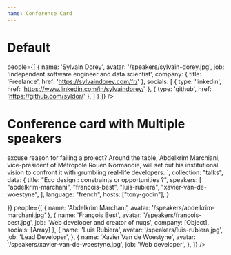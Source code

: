 ```yaml
---
name: Conference Card
---
```



# Default

<Demo>
  <ConferenceCard
    schedule={{
      type: 'conference',
      slug: 'tropical-software-developper-un-logiciel-pour-un-ministere-dasie-du-sud-est',
      startTime: '2024-06-07T14:35:00.000Z',
      duration: 30,
      location: 'Main stage'
    }}
          talk={{
        id: 'tropical-software-developper-un-logiciel-pour-un-ministere-dasie-du-sud-est.mdx',
        slug: 'tropical-software-developper-un-logiciel-pour-un-ministere-dasie-du-sud-est',
        body: "De 2019 à maintenant, j’ai été impliqué dans le développement d’un système de gestion de la maintenance des ponts du Laos. C’est l’histoire de ce logiciel, dans ce contexte particulier de début de digitalisation d’un gouvernement et de collecte de données offline. Les challenges rencontrés: collecte sur le terrain sans connexion, un modèle de détérioration d’une université japonaise à implémenter, un hébergement sur un vieux serveur dans une salle d’archives",
        collection: 'talks',
        data: {
          title: 'Tropical software: développer un logiciel pour un ministère d’Asie du Sud-Est',
          speakers: [ 'sylvain-dorey' ],
          language: 'french',
          feedback: {
            link: 'https://openfeedback.io/fork-it-community-rouen-2024/2024-06-07/8ViXNyZN6x3Xi4OogAeC'
          }
        }}}

   people={[
      {
        name: 'Sylvain Dorey',
        avatar: '/speakers/sylvain-dorey.jpg',
        job: 'Independent software engineer and data scientist',
        company: { title: 'Freelance', href: 'https://sylvaindorey.com/fr/' },
        socials: [
          {
            type: 'linkedin',
            href: 'https://www.linkedin.com/in/sylvaindorey/'
          },
          { type: 'github',
            href: 'https://github.com/syldor/'
          },
        ]
      }
    ]}
  />
</Demo>

# Conference card with Multiple speakers

<Demo>
  <ConferenceCard
    schedule={{
      type: 'roundtable',
      slug: 'eco-conception-contraintes-ou-opportunites',
      startTime: '2024-06-07T16:10:00.000Z',
      location: 'La place du village'
    }}
    talk={{
      id: "eco-conception-contraintes-ou-opportunites.mdx",
      slug: "eco-conception-contraintes-ou-opportunites",
      body: `
        Let's discuss the subject that comes up in every tech brief. Real new approach
        or just another <span className="line-through">excuse</span> reason for failing
        a project?
        Around the table, Abdelkrim Marchiani, vice-president of Métropole Rouen Normandie, will
        set out his institutional vision to confront it with
        <span className="line-through">grumbling</span> real-life developers.
      `,
      collection: "talks",
      data: {
        title: "Eco design : constraints or opportunities ?",
        speakers: [
          "abdelkrim-marchani",
          "francois-best",
          "luis-rubiera",
          "xavier-van-de-woestyne",
        ],
        language: "french",
        hosts: ["tony-godin"],
  }
  

}}
    people={[
      {
        name: 'Abdelkrim Marchani',
        avatar: '/speakers/abdelkrim-marchani.jpg'
      },
      {
        name: 'François Best',
        avatar: '/speakers/francois-best.jpg',
        job: 'Web developer and creator of nuqs',
        company: [Object],
        socials: [Array]
      },
      {
        name: 'Luis Rubiera',
        avatar: '/speakers/luis-rubiera.jpg',
        job: 'Lead Developer',
      },
      {
        name: 'Xavier Van de Woestyne',
        avatar: '/speakers/xavier-van-de-woestyne.jpg',
        job: 'Web developer',
      },
    ]}
  />
</Demo>

